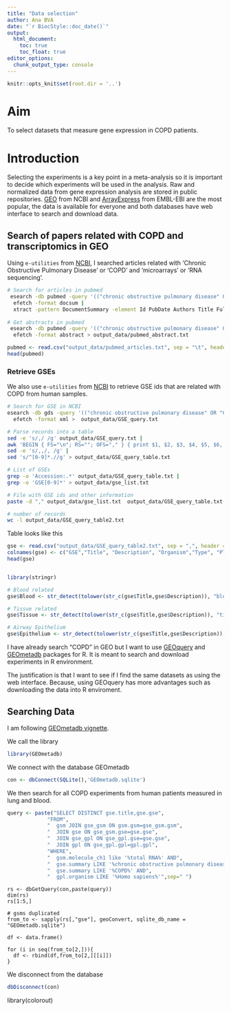 ```yaml
---
title: "Data selection"
author: Ana BVA
date: "`r BiocStyle::doc_date()`"
output:
  html_document:
    toc: true
    toc_float: true
editor_options: 
  chunk_output_type: console
---
```


```r
knitr::opts_knit$set(root.dir = '..')
```

# Aim

To select datasets that measure gene expression in COPD patients. 

# Introduction

Selecting the experiments is a key point in a meta-analysis so it is important 
to decide which experiments will be used in the analysis. Raw and normalized 
data from gene expression analysis are stored in public repositories. [GEO](https://www.ncbi.nlm.nih.gov/geo/) from 
NCBI and [ArrayExpress](https://www.ebi.ac.uk/arrayexpress/) 
from EMBL-EBI are the most popular, the data is available for everyone and both 
databases have web interface to search and download data.


## Search of papers related with COPD and transcriptomics in GEO

Using `e-utilities` from [NCBI](https://www.ncbi.nlm.nih.gov/books/NBK179288/?report=classic),
I searched articles related with 'Chronic Obstructive Pulmonary Disease' or 'COPD' and
'microarrays' or 'RNA sequencing'. 


```bash
# Search for articles in pubmed
 esearch -db pubmed -query '(("chronic obstructive pulmonary disease" OR "COPD") AND ("microarrays" OR ("RNA sequencing"))' |
  efetch -format docsum |
  xtract -pattern DocumentSummary -element Id PubDate Authors Title FullJournalName > output_data/pubmed_articles.txt
  
# Get abstracts in pubmed
 esearch -db pubmed -query '(("chronic obstructive pulmonary disease" OR "COPD") AND ("microarrays" OR ("RNA sequencing"))' |
  efetch -format abstract > output_data/pubmed_abstract.txt
```


```r
pubmed <- read.csv("output_data/pubmed_articles.txt", sep = "\t", header = F)
head(pubmed)
```


### Retrieve GSEs 

We also use `e-utilities` from [NCBI](https://www.ncbi.nlm.nih.gov/books/NBK179288/?report=classic) to retrieve GSE ids that are related with COPD from human samples.


```bash
# Search for GSE in NCBI
esearch -db gds -query '(("chronic obstructive pulmonary disease" OR "COPD") AND ("Expression profiling by high throughput sequencing"[Filter] OR "Expression profiling by array"[Filter]) AND "Homo sapiens"[orgn] AND "gse"[Filter]' |
  efetch -format xml >  output_data/GSE_query.txt

# Parse records into a table
sed -e 's/,/ /g' output_data/GSE_query.txt | 
awk 'BEGIN { FS="\n"; RS=""; OFS="," } { print $1, $2, $3, $4, $5, $6, $8, $7 }' |
sed -e 's/,,/, /g' | 
sed 's/^[0-9]*.//g' > output_data/GSE_query_table.txt

# List of GSEs
grep -o 'Accession:.*' output_data/GSE_query_table.txt | 
grep -o 'GSE[0-9]*' > output_data/gse_list.txt

# File with GSE ids and other information
paste -d "," output_data/gse_list.txt  output_data/GSE_query_table.txt > output_data/GSE_query_table2.txt

# number of records
wc -l output_data/GSE_query_table2.txt

```

Table looks like this

```r
gse <- read.csv("output_data/GSE_query_table2.txt", sep = ",", header = F)
colnames(gse) <- c("GSE","Title", "Description", "Organism","Type", "Platform", "FTP","Series_Accession", "SRA")
head(gse)


library(stringr)

# Blood related 
gse$Blood <- str_detect(tolower(str_c(gse$Title,gse$Description)), "blood")

# Tissue related
gse$Tissue <- str_detect(tolower(str_c(gse$Title,gse$Description)), "tissue")

# Airway Epithelium 
gse$Epithelium <- str_detect(tolower(str_c(gse$Title,gse$Description)), "epithelium")

```



I have already search "COPD" in GEO but I want to use [GEOquery](https://bioconductor.org/packages/release/bioc/html/GEOquery.html) 
and [GEOmetadb](https://www.bioconductor.org/packages/release/bioc/vignettes/GEOmetadb/inst/doc/GEOmetadb.html) 
packages for R. It is meant to search and download experiments in R environment.

The justification is that I want to see if I find the same datasets as using 
the web interface. Because, using GEOquery has more advantages such as 
downloading the data into R enviroment. 


## Searching Data

I am following [GEOmetadb vignette](https://www.bioconductor.org/packages/release/bioc/vignettes/GEOmetadb/inst/doc/GEOmetadb.html).

We call the library

```r
library(GEOmetadb)
```

We connect with the database GEOmetadb

```r
con <- dbConnect(SQLite(),'GEOmetadb.sqlite')
```

We then search for all COPD experiments from human patients measured in lung 
and blood. 

```r
query <- paste("SELECT DISTINCT gse.title,gse.gse",
             "FROM",
             "  gsm JOIN gse_gsm ON gsm.gsm=gse_gsm.gsm",
             "  JOIN gse ON gse_gsm.gse=gse.gse",
             "  JOIN gse_gpl ON gse_gpl.gse=gse.gse",
             "  JOIN gpl ON gse_gpl.gpl=gpl.gpl",
             "WHERE",
             "  gsm.molecule_ch1 like '%total RNA%' AND",
             "  gse.summary LIKE '%chronic obstructive pulmonary disease%' OR",
             "  gse.summary LIKE '%COPD%' AND",
             "  gpl.organism LIKE '%Homo sapiens%'",sep=" ")

```


```{reval=F}

rs <- dbGetQuery(con,paste(query))
dim(rs)
rs[1:5,]

# gsms duplicated
from_to <- sapply(rs[,"gse"], geoConvert, sqlite_db_name = "GEOmetadb.sqlite")

df <- data.frame()

for (i in seq(from_to[2,])){
  df <- rbind(df,from_to[2,][[i]])
}

```

We disconnect from the database
```r
dbDisconnect(con)
```











library(colorout)